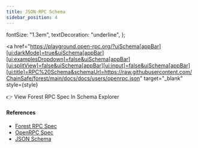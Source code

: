 ```yaml
---
title: JSON-RPC Schema
sidebar_position: 4
---
```


  fontSize: "1.3em",
  textDecoration: "underline",
};

<a
  href="https://playground.open-rpc.org/?uiSchema[appBar][ui:darkMode]=true&uiSchema[appBar][ui:examplesDropdown]=false&uiSchema[appBar][ui:splitView]=false&uiSchema[appBar][ui:input]=false&uiSchema[appBar][ui:title]=RPC%20Schema&schemaUrl=https://raw.githubusercontent.com/ChainSafe/forest/main/docs/docs/users/openrpc.json"
  target="_blank"
  style={style}
>
  👉 View Forest RPC Spec In Schema Explorer
</a>

#### References

- [Forest RPC Spec](https://raw.githubusercontent.com/ChainSafe/forest/main/docs/docs/users/openrpc.json)
- [OpenRPC Spec](https://spec.open-rpc.org/)
- [JSON Schema](https://json-schema.org/)
